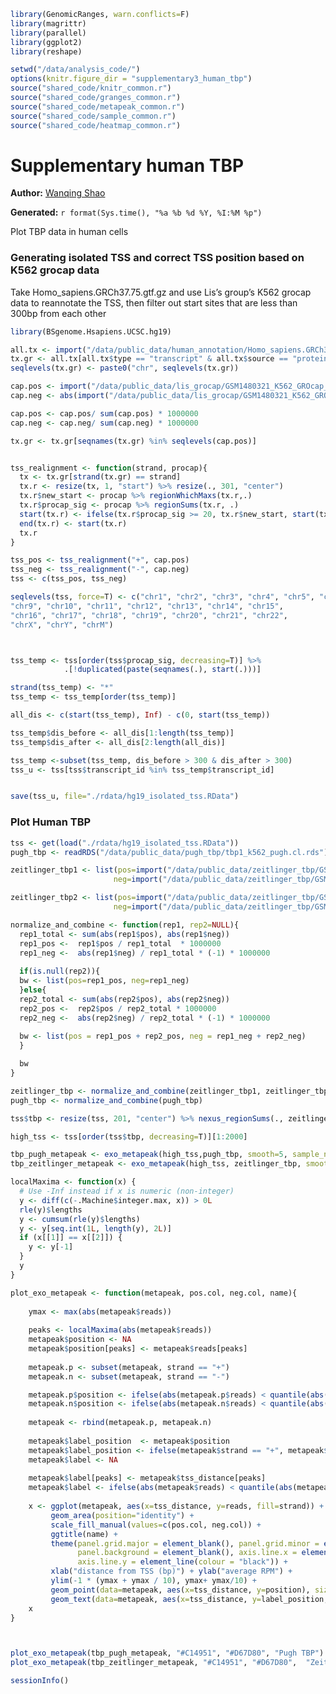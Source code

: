 ``` r
library(GenomicRanges, warn.conflicts=F)
library(magrittr)
library(parallel)
library(ggplot2)
library(reshape)

setwd("/data/analysis_code/")
options(knitr.figure_dir = "supplementary3_human_tbp")
source("shared_code/knitr_common.r")
source("shared_code/granges_common.r")
source("shared_code/metapeak_common.r")
source("shared_code/sample_common.r")
source("shared_code/heatmap_common.r")
```

# Supplementary human TBP

**Author:** [Wanqing Shao](mailto:was@stowers.org)

**Generated:** `r format(Sys.time(), "%a %b %d %Y, %I:%M %p")`

Plot TBP data in human cells

### Generating isolated TSS and correct TSS position based on K562 grocap data

Take Homo_sapiens.GRCh37.75.gtf.gz and use Lis's group's K562 grocap data to reannotate the TSS, then filter out start sites that are less than 300bp from each other

```r
library(BSgenome.Hsapiens.UCSC.hg19)

all.tx <- import("/data/public_data/human_annotation/Homo_sapiens.GRCh37.75.gtf.gz")
tx.gr <- all.tx[all.tx$type == "transcript" & all.tx$source == "protein_coding"]
seqlevels(tx.gr) <- paste0("chr", seqlevels(tx.gr))

cap.pos <- import("/data/public_data/lis_grocap/GSM1480321_K562_GROcap_wTAP_plus.bigWig", asRle = T)
cap.neg <- abs(import("/data/public_data/lis_grocap/GSM1480321_K562_GROcap_wTAP_minus.bigWig", asRle = T))

cap.pos <- cap.pos/ sum(cap.pos) * 1000000
cap.neg <- cap.neg/ sum(cap.neg) * 1000000

tx.gr <- tx.gr[seqnames(tx.gr) %in% seqlevels(cap.pos)]


tss_realignment <- function(strand, procap){
  tx <- tx.gr[strand(tx.gr) == strand]
  tx.r <- resize(tx, 1, "start") %>% resize(., 301, "center")
  tx.r$new_start <- procap %>% regionWhichMaxs(tx.r,.) 
  tx.r$procap_sig <- procap %>% regionSums(tx.r, .)
  start(tx.r) <- ifelse(tx.r$procap_sig >= 20, tx.r$new_start, start(tx.r))
  end(tx.r) <- start(tx.r)
  tx.r
}

tss_pos <- tss_realignment("+", cap.pos)
tss_neg <- tss_realignment("-", cap.neg)
tss <- c(tss_pos, tss_neg)

seqlevels(tss, force=T) <- c("chr1", "chr2", "chr3", "chr4", "chr5", "chr6", "chr7", "chr8", 
"chr9", "chr10", "chr11", "chr12", "chr13", "chr14", "chr15", 
"chr16", "chr17", "chr18", "chr19", "chr20", "chr21", "chr22", 
"chrX", "chrY", "chrM")



tss_temp <- tss[order(tss$procap_sig, decreasing=T)] %>% 
            .[!duplicated(paste(seqnames(.), start(.)))]

strand(tss_temp) <- "*"
tss_temp <- tss_temp[order(tss_temp)]

all_dis <- c(start(tss_temp), Inf) - c(0, start(tss_temp))

tss_temp$dis_before <- all_dis[1:length(tss_temp)]
tss_temp$dis_after <- all_dis[2:length(all_dis)]

tss_temp <-subset(tss_temp, dis_before > 300 & dis_after > 300) 
tss_u <- tss[tss$transcript_id %in% tss_temp$transcript_id]


save(tss_u, file="./rdata/hg19_isolated_tss.RData")
```

### Plot Human TBP 

```r
tss <- get(load("./rdata/hg19_isolated_tss.RData"))
pugh_tbp <- readRDS("/data/public_data/pugh_tbp/tbp1_k562_pugh.cl.rds")

zeitlinger_tbp1 <- list(pos=import("/data/public_data/zeitlinger_tbp/GSM1333891_hsap_k562_tbp_chipnexus_01_positive.bw", asRle = T),
                       neg=import("/data/public_data/zeitlinger_tbp/GSM1333891_hsap_k562_tbp_chipnexus_01_negative.bw", asRle = T))

zeitlinger_tbp2 <- list(pos=import("/data/public_data/zeitlinger_tbp/GSM1333892_hsap_k562_tbp_chipnexus_02_positive.bw", asRle = T),
                       neg=import("/data/public_data/zeitlinger_tbp/GSM1333892_hsap_k562_tbp_chipnexus_02_negative.bw", asRle = T))

normalize_and_combine <- function(rep1, rep2=NULL){
  rep1_total <- sum(abs(rep1$pos), abs(rep1$neg))
  rep1_pos <-  rep1$pos / rep1_total  * 1000000
  rep1_neg <-  abs(rep1$neg) / rep1_total * (-1) * 1000000
  
  if(is.null(rep2)){
  bw <- list(pos=rep1_pos, neg=rep1_neg)
  }else{
  rep2_total <- sum(abs(rep2$pos), abs(rep2$neg))
  rep2_pos <-  rep2$pos / rep2_total * 1000000
  rep2_neg <-  abs(rep2$neg) / rep2_total * (-1) * 1000000
  
  bw <- list(pos = rep1_pos + rep2_pos, neg = rep1_neg + rep2_neg)
  }

  bw
}

zeitlinger_tbp <- normalize_and_combine(zeitlinger_tbp1, zeitlinger_tbp2)
pugh_tbp <- normalize_and_combine(pugh_tbp)

tss$tbp <- resize(tss, 201, "center") %>% nexus_regionSums(., zeitlinger_tbp)

high_tss <- tss[order(tss$tbp, decreasing=T)][1:2000]

tbp_pugh_metapeak <- exo_metapeak(high_tss,pugh_tbp, smooth=5, sample_name = "Pugh TBP")
tbp_zeitlinger_metapeak <- exo_metapeak(high_tss, zeitlinger_tbp, smooth=5, sample_name = "Zeitlinger TBP")

localMaxima <- function(x) {
  # Use -Inf instead if x is numeric (non-integer)
  y <- diff(c(-.Machine$integer.max, x)) > 0L
  rle(y)$lengths
  y <- cumsum(rle(y)$lengths)
  y <- y[seq.int(1L, length(y), 2L)]
  if (x[[1]] == x[[2]]) {
    y <- y[-1]
  }
  y
}

plot_exo_metapeak <- function(metapeak, pos.col, neg.col, name){
    
    ymax <- max(abs(metapeak$reads))
    
    peaks <- localMaxima(abs(metapeak$reads))
    metapeak$position <- NA
    metapeak$position[peaks] <- metapeak$reads[peaks]
    
    metapeak.p <- subset(metapeak, strand == "+")
    metapeak.n <- subset(metapeak, strand == "-")

    metapeak.p$position <- ifelse(abs(metapeak.p$reads) < quantile(abs(metapeak.p$reads), 0.7), NA, metapeak.p$position)
    metapeak.n$position <- ifelse(abs(metapeak.n$reads) < quantile(abs(metapeak.n$reads), 0.7), NA, metapeak.n$position)
  
    metapeak <- rbind(metapeak.p, metapeak.n)
    
    metapeak$label_position  <- metapeak$position
    metapeak$label_position <- ifelse(metapeak$strand == "+", metapeak$label_position + ymax/20, metapeak$label_position - ymax / 20)
    metapeak$label <- NA
    
    metapeak$label[peaks] <- metapeak$tss_distance[peaks]
    metapeak$label <- ifelse(abs(metapeak$reads) < quantile(abs(metapeak$reads), 0.1), NA, metapeak$label)
    
    x <- ggplot(metapeak, aes(x=tss_distance, y=reads, fill=strand)) + 
         geom_area(position="identity") + 
         scale_fill_manual(values=c(pos.col, neg.col)) +
         ggtitle(name) + 
         theme(panel.grid.major = element_blank(), panel.grid.minor = element_blank(), 
               panel.background = element_blank(), axis.line.x = element_line(colour = "black"), 
               axis.line.y = element_line(colour = "black")) + 
         xlab("distance from TSS (bp)") + ylab("average RPM") + 
         ylim(-1 * (ymax + ymax / 10), ymax+ ymax/10) + 
         geom_point(data=metapeak, aes(x=tss_distance, y=position), size=0.5)+
         geom_text(data=metapeak, aes(x=tss_distance, y=label_position, label=label))
    x
}



plot_exo_metapeak(tbp_pugh_metapeak, "#C14951", "#D67D80", "Pugh TBP")
plot_exo_metapeak(tbp_zeitlinger_metapeak, "#C14951", "#D67D80",  "Zeitlinger TBP")
```

```r
sessionInfo()
```
